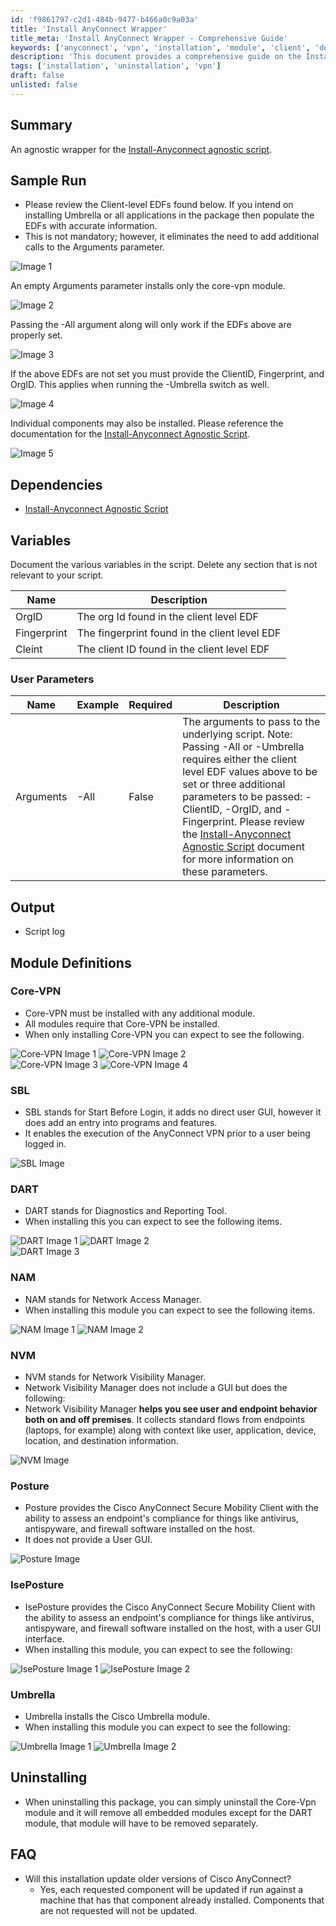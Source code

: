```yaml
---
id: 'f9861797-c2d1-484b-9477-b466a0c9a03a'
title: 'Install AnyConnect Wrapper'
title_meta: 'Install AnyConnect Wrapper - Comprehensive Guide'
keywords: ['anyconnect', 'vpn', 'installation', 'module', 'client', 'dependencies', 'uninstallation']
description: 'This document provides a comprehensive guide on the Install AnyConnect Wrapper, detailing its usage, dependencies, and the installation process for various modules including Core-VPN, SBL, DART, NAM, NVM, Posture, IsePosture, and Umbrella. It also covers user parameters, output expectations, and uninstalling procedures.'
tags: ['installation', 'uninstallation', 'vpn']
draft: false
unlisted: false
---
```

## Summary

An agnostic wrapper for the [Install-Anyconnect agnostic script](https://proval.itglue.com/5078775/docs/11897620).

## Sample Run

- Please review the Client-level EDFs found below. If you intend on installing Umbrella or all applications in the package then populate the EDFs with accurate information.
- This is not mandatory; however, it eliminates the need to add additional calls to the Arguments parameter.

![Image 1](../../../static/img/Cisco-AnyConnect---Package-Installation/image_1.png)

An empty Arguments parameter installs only the core-vpn module.

![Image 2](../../../static/img/Cisco-AnyConnect---Package-Installation/image_2.png)

Passing the -All argument along will only work if the EDFs above are properly set.

![Image 3](../../../static/img/Cisco-AnyConnect---Package-Installation/image_3.png)

If the above EDFs are not set you must provide the ClientID, Fingerprint, and OrgID. This applies when running the -Umbrella switch as well.

![Image 4](../../../static/img/Cisco-AnyConnect---Package-Installation/image_4.png)

Individual components may also be installed. Please reference the documentation for the [Install-Anyconnect Agnostic Script](https://proval.itglue.com/5078775/docs/11897620).

![Image 5](../../../static/img/Cisco-AnyConnect---Package-Installation/image_5.png)

## Dependencies

- [Install-Anyconnect Agnostic Script](https://proval.itglue.com/5078775/docs/11897620)

## Variables

Document the various variables in the script. Delete any section that is not relevant to your script.

| Name        | Description                                  |
|-------------|----------------------------------------------|
| OrgID      | The org Id found in the client level EDF    |
| Fingerprint | The fingerprint found in the client level EDF |
| Cleint      | The client ID found in the client level EDF  |

### User Parameters

| Name       | Example | Required | Description                                                                                                                                                                                                                   |
|------------|---------|----------|-------------------------------------------------------------------------------------------------------------------------------------------------------------------------------------------------------------------------------|
| Arguments  | -All    | False    | The arguments to pass to the underlying script.  Note: Passing -All or -Umbrella requires either the client level EDF values above to be set or three additional parameters to be passed: -ClientID, -OrgID, and -Fingerprint. Please review the [Install-Anyconnect Agnostic Script](https://proval.itglue.com/5078775/docs/11897620) document for more information on these parameters. |

## Output

- Script log

## Module Definitions

### Core-VPN

- Core-VPN must be installed with any additional module.
- All modules require that Core-VPN be installed.
- When only installing Core-VPN you can expect to see the following.

![Core-VPN Image 1](../../../static/img/Cisco-AnyConnect---Package-Installation/image_6.png) ![Core-VPN Image 2](../../../static/img/Cisco-AnyConnect---Package-Installation/image_7.png)  
![Core-VPN Image 3](../../../static/img/Cisco-AnyConnect---Package-Installation/image_8.png) ![Core-VPN Image 4](../../../static/img/Cisco-AnyConnect---Package-Installation/image_9.png)

### SBL

- SBL stands for Start Before Login, it adds no direct user GUI, however it does add an entry into programs and features.
- It enables the execution of the AnyConnect VPN prior to a user being logged in.

![SBL Image](../../../static/img/Cisco-AnyConnect---Package-Installation/image_10.png)

### DART

- DART stands for Diagnostics and Reporting Tool.
- When installing this you can expect to see the following items.

![DART Image 1](../../../static/img/Cisco-AnyConnect---Package-Installation/image_11.png) ![DART Image 2](../../../static/img/Cisco-AnyConnect---Package-Installation/image_12.png)  
![DART Image 3](../../../static/img/Cisco-AnyConnect---Package-Installation/image_13.png)

### NAM

- NAM stands for Network Access Manager.
- When installing this module you can expect to see the following items.

![NAM Image 1](../../../static/img/Cisco-AnyConnect---Package-Installation/image_14.png) ![NAM Image 2](../../../static/img/Cisco-AnyConnect---Package-Installation/image_15.png)

### NVM

- NVM stands for Network Visibility Manager.
- Network Visibility Manager does not include a GUI but does the following:
- Network Visibility Manager **helps you see user and endpoint behavior both on and off premises**. It collects standard flows from endpoints (laptops, for example) along with context like user, application, device, location, and destination information.

![NVM Image](../../../static/img/Cisco-AnyConnect---Package-Installation/image_16.png)

### Posture

- Posture provides the Cisco AnyConnect Secure Mobility Client with the ability to assess an endpoint's compliance for things like antivirus, antispyware, and firewall software installed on the host.
- It does not provide a User GUI.

![Posture Image](../../../static/img/Cisco-AnyConnect---Package-Installation/image_17.png)

### IsePosture

- IsePosture provides the Cisco AnyConnect Secure Mobility Client with the ability to assess an endpoint's compliance for things like antivirus, antispyware, and firewall software installed on the host, with a user GUI interface.
- When installing this module, you can expect to see the following:

![IsePosture Image 1](../../../static/img/Cisco-AnyConnect---Package-Installation/image_18.png) ![IsePosture Image 2](../../../static/img/Cisco-AnyConnect---Package-Installation/image_19.png)

### Umbrella

- Umbrella installs the Cisco Umbrella module.
- When installing this module you can expect to see the following:

![Umbrella Image 1](../../../static/img/Cisco-AnyConnect---Package-Installation/image_20.png) ![Umbrella Image 2](../../../static/img/Cisco-AnyConnect---Package-Installation/image_21.png)

## Uninstalling

- When uninstalling this package, you can simply uninstall the Core-Vpn module and it will remove all embedded modules except for the DART module, that module will have to be removed separately.

## FAQ

- Will this installation update older versions of Cisco AnyConnect?
  - Yes, each requested component will be updated if run against a machine that has that component already installed. Components that are not requested will not be updated.












